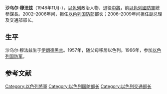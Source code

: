 '''沙乌尔·穆法兹'''（1948年11月-），[[以色列|以色列]]政治人物、退役[[中將|中將]]，前[[以色列國防軍|以色列國防軍]]總參謀長。2002–2006年间，担任[[以色列国防部|以色列国防部]]部长；2006–2009年间担任副总理及交通部部长。

== 生平 ==
沙乌尔·穆法兹生于[[伊朗|伊朗]][[德黑兰|德黑兰]]。1957年，随父母移居以色列。1966年，参加[[以色列国防军|以色列国防军]]。

==参考文献==
{{reflist}}

{{巴以冲突}}
{{以色列国防部长}}
{{DEFAULTSORT:Mofaz, Shaul}}
[[Category:以色列將軍|Category:以色列將軍]]
[[Category:以色列国防部长|Category:以色列国防部长]]
[[Category:以色列交通部长|Category:以色列交通部长]]